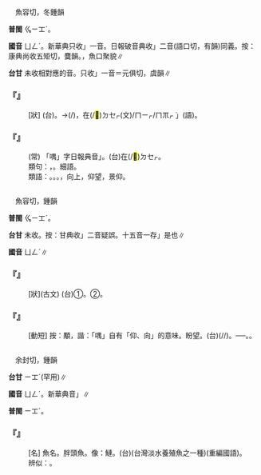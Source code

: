 
=={{ruby|喁|ㄩㄥˊ}}==

　魚容切，冬鍾韻

'''普閩''' <rt>ㆣㄧㆲˊ</rt>。

'''國音''' <rt>ㄩㄥˊ</rt>。新華典只收{{ruby|「|ㄩㄥˊ}}」一音。日報破音典收{{ruby|「|ㄩㄥˊ}}{{ruby|、|ㄩˊ}}」二音{{ruby|。|ㄩˊ}}{{ruby|、|ㄡˇ}}(語口切，有韻)同義。按：康典尚收五矩切，麌韻{{ruby|＝|ㄩˇ}}。{{ruby|噞|ㄧㄢˇ}}{{ruby|喁|ㄩㄥˊ}}，魚口聚貌∥

'''台甘''' 未收相對應的音。只收{{ruby|「|ㆣㄨˊ}}」一音＝元俱切，虞韻∥

    

==='''『{{ruby|喁|ㄩㄥˊ}}{{ruby|喁|ㄩㄥˊ}}』'''===
: [狀] (台){{ruby|魚|ㄏㄧˊ/ㄏㄨˊ}}{{ruby|浮|ㄆㄨˊ}}{{ruby|到|ㄍㄠ˪}}{{ruby|水|ㄗㄨㄧˋ}}{{ruby|面|ㆠㄧㄣ˫}}{{ruby|嘴|ㄘㄨㄧˋ}}{{ruby|呷|ㆣㄚㆴ}}{{ruby|一|ㄐㄧㆵ ͘}}{{ruby|下|·ㆤ˫}}{{ruby|呷|ㆣㄚㆴ}}{{ruby|一|ㄐㄧㆵ ͘}}{{ruby|下|·ㆤ˫}}{{ruby|食|ㄐㄧㄚㆷ ͘}}{{ruby|水|ㄗㄨㄧˋ}}{{ruby|丌|ㆤ}}{{ruby|款|ㄎㄨㄢˋ}}。→{{ruby|轉|ㄗㄨㄢˋ}}{{ruby|形|ㄏㄧㄥˊ}}{{ruby|容|ㄧㆲˊ}}{{ruby|眾|ㄐㄧㄥ˪}}{{ruby|人|ㄌㄤˊ}}{{ruby|仰|ㄍㄧㆲˋ}}{{ruby|望|ㆠㆲ˫}}(/{{ruby|歸|ㄍㄨㄧ}}{{ruby|向|ㄏㄧㆲ˪}}){{ruby|某|ㆠㆦˋ}}{{ruby|一|ㄐㄧㆵ ͘}}{{ruby|個|ㆤˊ}}{{ruby|對|ㄉㄨㄧ˪}}{{ruby|象|ㄒㄧㆲ˫}}，{{ruby|親|ㄑㄧㄣ}}{{ruby|像|ㄑㄧㆫ˫/ㄑㄧㆧ˫}}{{ruby|魚|ㄏㄧˊ/ㄏㄨˊ}}{{ruby|浮|ㄆㄨˊ}}{{ruby|出|ㄘㄨㆵ}}{{ruby|水|ㄗㄨㄧˊ}}{{ruby|面|ㆠㄧㄣ˫}}在(/<mark>&#xf9549;</mark>)<rt>ㄉㆤㆷ</rt>{{ruby|尋|ㄘㄨㆤ˫/ㄘㆤ˫}}{{ruby|食|ㄒㄧㆵ ͘}}{{ruby|物|ㆠㄨㆵ ͘}}(文)/{{ruby|「|ㄐㄧㄚㆷ ͘}}<rt>ㄇㄧㆷ/ㄇㆭㆷ ͘</rt>」(語){{ruby|丌|ㆤ}}{{ruby|款|ㄎㄨㄢˋ}}。
    

==='''『{{ruby|喁|ㄩㄥˊ}}{{ruby|喁|ㄩㄥˊ}}{{ruby|私|ㄙ}}{{ruby|語|ㄩˇ}}』'''===
: (常) 「喁」字日報典音{{ruby|「|ㄩˊ}}」。(台){{ruby|細|ㄙㄨㆤ˪/ㄙㆤ˪}}{{ruby|仔|ㄚ}}{{ruby|聲|ㄒㄧㆩ}}在(/<mark>&#xf9549;</mark>)<rt>ㄉㆤㆷ</rt>{{ruby|講|ㄍㆲˋ}}{{ruby|→|ㄍㆲ}}{{ruby|話|ㄨㆤ˫}}。
:類句：{{ruby|喁|ㄩˊ}}，{{ruby|喁|ㄩㄥˊ}}{{ruby|噥|ㄋㄨㄥˊ}}。細語。
:
:類語：{{ruby|喁|ㄩㄥˊ}}。{{ruby|顒|ㄩㄥˊ}}。{{ruby|仰|ㄧㄤˇ}}。{{ruby|昂|ㄤˊ}}，向上，仰望，景仰。
:
    

=={{ruby|顒|ㄩㄥˊ}}==

　魚容切，鍾韻

'''普閩''' <rt>ㆣㄧㆲˊ</rt>。

'''台甘''' 未收。按：甘典收{{ruby|「|ㄏㄧㆲˊ}}{{ruby|、|ㄧㆲˊ}}」二音疑誤。十五音一存{{ruby|「|ㆣㄧㆲˊ}}」是也∥

'''國音''' <rt>ㄩㄥˊ</rt>∥

    

==='''『{{ruby|顒|ㄩㄥˊ}}』'''===
: [狀](古文) (台)①{{ruby|大|ㄉㄨㄚ˫}}{{ruby|丌|ㆤ}}{{ruby|款|ㄎㄨㄢˋ}}。②{{ruby|嚴|ㄍㄧㆰˊ}}{{ruby|正|ㄐㄧㄥ˪}}{{ruby|丌|ㆤ}}{{ruby|款|ㄎㄨㄞˋ}}。
    

==='''『{{ruby|顒|ㄩㄥˊ}}{{ruby|望|ㄨㄤˋ}}』'''===
: [動短] 按：顒，諧：「喁」自有「仰、向」的意味。盼望。(台){{ruby|瞈|ㆭ˪}}{{ruby|望|ㆠㆲ˫/ㆠㄤ˫}}(/{{ruby|映|ㆭ˪}}{{ruby|望|ㆠㄤ˫}}/{{ruby|向|ㆭ˪}}{{ruby|望|ㆠㄤ˫}})。──{{ruby|仰|ㄍㄧㆲˋ}}{{ruby|望|ㆠㆲ˫}}。{{ruby|仰|ㄍㄧㆲˋ}}{{ruby|慕|ㆠㆦ˫}}。
    

=={{ruby|<mark>&#xf9ce9;</mark>|ㄩㄥˊ}}==

　余封切，鍾韻

'''台甘''' <rt>ㄧㆲˊ</rt>(罕用)∥

'''國音''' <rt>ㄩㄥˊ</rt>。新華典音{{ruby|「|ㄩㄥ}}」∥

'''普閩''' <rt>ㄧㆲˊ</rt>。

    

==='''『{{ruby|<mark>&#xf9ce9;</mark>|ㄩㄥˊ}}』'''===
: [名] 魚名。胖頭魚。像：鰱。(台){{ruby|烏|ㆦ}}{{ruby|鰱|ㄌㄧㄢˊ}}(台灣淡水養殖魚之一種)(重編國語)。
:辨似：{{ruby|<mark>&#xf9ce8;</mark>|ㄩㄥˇ}}。
:
    

